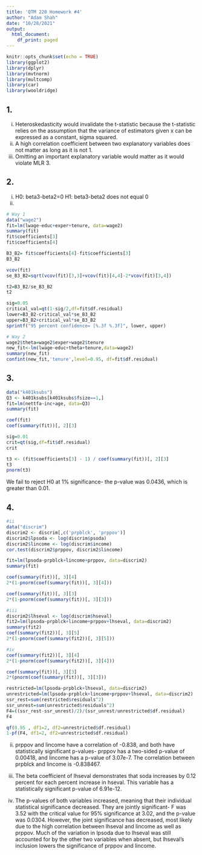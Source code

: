 ```yaml
---
title: 'QTM 220 Homework #4'
author: "Adam Shah"
date: "10/28/2021"
output:
  html_document:
    df_print: paged
---
```


```r
knitr::opts_chunk$set(echo = TRUE)
library(ggplot2)
library(dplyr)
library(mvtnorm)
library(multcomp)
library(car)
library(wooldridge)
```

## 1.
i) Heteroskedasticity would invalidate the t-statistic because the t-statistic relies on the assumption that the variance of estimators given x can be expressed as a constant, sigma squared. 
ii) A high correlation coefficient between two explanatory variables does not matter as long as it is not 1. 
iii) Omitting an important explanatory variable would matter as it would violate MLR 3. 

## 2. 
i) H0: beta3-beta2=0 
  H1: beta3-beta2 does not equal 0
ii)
```r
# Way 1
data("wage2")
fit=lm(lwage~educ+exper+tenure, data=wage2)
summary(fit)
fit$coefficients[3]
fit$coefficients[4]

B3_B2= fit$coefficients[4]-fit$coefficients[3]
B3_B2 

vcov(fit)
se_B3_B2=sqrt(vcov(fit)[3,3]+vcov(fit)[4,4]-2*vcov(fit)[3,4]) 

t2=B3_B2/se_B3_B2
t2

sig=0.05
critical_val=qt(1-sig/2,df=fit$df.residual) 
lower=B3_B2-critical_val*se_B3_B2
upper=B3_B2+critical_val*se_B3_B2
sprintf("95 percent confidence= [%.3f %.3f]", lower, upper)

# Way 2
wage2$theta=wage2$exper+wage2$tenure  
new_fit<-lm(lwage~educ+theta+tenure,data=wage2) 
summary(new_fit) 
confint(new_fit,'tenure',level=0.95, df=fit$df.residual)
```

## 3. 
```r
data("k401ksubs")
Q3 <- k401ksubs[k401ksubs$fsize==1,] 
fit=lm(nettfa~inc+age, data=Q3) 
summary(fit) 

coef(fit)
coef(summary(fit))[, 2][3] 

sig=0.01
crit=qt(sig,df=fit$df.residual)
crit

t3 <- (fit$coefficients[3] - 1) / coef(summary(fit))[, 2][3]
t3
pnorm(t3)
```
We fail to reject H0 at 1% significance- the p-value was 0.0436, which is greater than 0.01.

## 4. 
```r
#ii
data("discrim")
discrim2 <- discrim[,c('prpblck', 'prppov')]
discrim2$lpsoda <- log(discrim$psoda)
discrim2$lincome <- log(discrim$income)
cor.test(discrim2$prppov, discrim2$lincome) 

fit=lm(lpsoda~prpblck+lincome+prppov, data=discrim2)
summary(fit) 

coef(summary(fit))[, 3][4]
2*(1-pnorm(coef(summary(fit))[, 3][4]))

coef(summary(fit))[, 3][3]
2*(1-pnorm(coef(summary(fit))[, 3][3]))

#iii
discrim2$lhseval <- log(discrim$hseval)
fit2=lm(lpsoda~prpblck+lincome+prppov+lhseval, data=discrim2)
summary(fit2)
coef(summary(fit2))[, 3][5]
2*(1-pnorm(coef(summary(fit2))[, 3][5]))

#iv
coef(summary(fit2))[, 3][4]
2*(1-pnorm(coef(summary(fit2))[, 3][4]))

coef(summary(fit))[, 3][3]
2*(pnorm(coef(summary(fit))[, 3][3]))

restricted=lm(lpsoda~prpblck+lhseval, data=discrim2) 
unrestricted=lm(lpsoda~prpblck+lincome+prppov+lhseval, data=discrim2) 
ssr_rest=sum(restricted$residuals^2)
ssr_unrest=sum(unrestricted$residuals^2)
F4=((ssr_rest-ssr_unrest)/2)/(ssr_unrest/unrestricted$df.residual) 
F4

qf(0.95 , df1=2, df2=unrestricted$df.residual)
1-pf(F4, df1=2, df2=unrestricted$df.residual)

```
ii) prppov and lincome have a correlation of -0.838, and both have statistically significant p-values- prppov has a two-sided p-value of 0.00418, and lincome has a p-value of 3.07e-7. The correlation between prpblck and lincome is -0.838467. 

iii) The beta coefficient of lhseval demonstrates that soda increases by 0.12 percent for each percent increase in hseval. This variable has a statistically significant p-value of 6.91e-12.

iv) The p-values of both variables increased, meaning that their individual statistical significance decreased. They are jointly significant- F was 3.52 with the critical value for 95% significance at 3.02, and the p-value was 0.0304. However, the joint significance has decreased, most likely due to the high correlation between lhseval and lincome as well as prppov. Much of the variation in lpsoda due to lhseval was still accounted for by the other two variables when absent, but lhseval's inclusion lowers the significance of prppov and lincome. 

